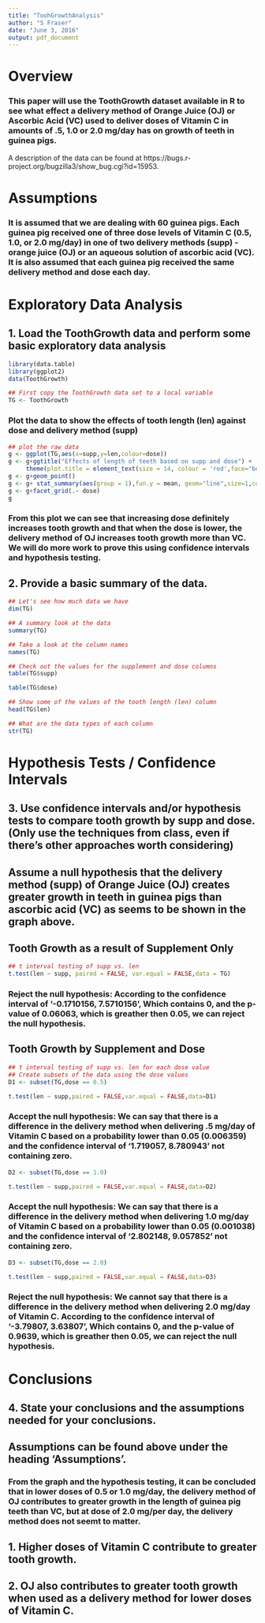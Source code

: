 ---
title: "ToohGrowthAnalysis"
author: "S Fraser"
date: "June 3, 2016"
output: pdf_document
---

# **Overview** #

### This paper will use the ToothGrowth dataset available in R to see what effect a delivery method of Orange Juice (OJ) or Ascorbic Acid (VC) used to deliver doses of Vitamin C in amounts of .5, 1.0 or 2.0 mg/day has on growth of teeth in guinea pigs.  

A description of the data can be found at https://bugs.r-project.org/bugzilla3/show_bug.cgi?id=15953.


# **Assumptions** #

### It is assumed that we are dealing with 60 guinea pigs.  Each guinea pig received one of three dose levels of Vitamin C (0.5, 1.0, or 2.0 mg/day) in one of two delivery methods (supp) - orange juice (OJ) or an aqueous solution of ascorbic acid (VC). It is also assumed that each guinea pig received the same delivery method and dose each day. ###



# **Exploratory Data Analysis** #

## 1. **Load the ToothGrowth data and perform some basic exploratory data analysis** ##

```{r,warning=FALSE}
library(data.table)
library(ggplot2)
data(ToothGrowth)

## First copy the ToothGrowth data set to a local variable 
TG <- ToothGrowth
```


### Plot the data to show the effects of tooth length (len) against dose and delivery method (supp) ###


```{r}
## plot the raw data
g <- ggplot(TG,aes(x=supp,y=len,colour=dose))
g <- g+ggtitle("Effects of length of teeth based on supp and dose") + 
     theme(plot.title = element_text(size = 14, colour = 'red',face="bold"))
g <- g+geom_point()
g <- g+ stat_summary(aes(group = 1),fun.y = mean, geom="line",size=1,col="black")
g <- g+facet_grid(.~ dose)
g
```


### From this plot we can see that increasing dose definitely increases tooth growth and that when the dose is lower, the delivery method of OJ increases tooth growth more than VC.  We will do more work to prove this using confidence intervals and hypothesis testing. ###


## **2. Provide a basic summary of the data.** ##


```{r}
## Let's see how much data we have
dim(TG)

## A summary look at the data
summary(TG)

## Take a look at the column names
names(TG)

## Check out the values for the supplement and dose columns
table(TG$supp)

table(TG$dose)

## Show some of the values of the tooth length (len) column
head(TG$len)

## What are the data types of each column
str(TG)
```


# **Hypothesis Tests / Confidence Intervals** #


## **3. Use confidence intervals and/or hypothesis tests to compare tooth growth by supp and dose. (Only use the techniques from class, even if there's other approaches worth considering)** ##

## Assume a null hypothesis that the delivery method (supp) of Orange Juice (OJ) creates greater growth in teeth in guinea pigs than ascorbic acid (VC) as seems to be shown in the graph above. ##


## **Tooth Growth as a result of Supplement Only** ##


```{r}
## t interval testing of supp vs. len
t.test(len ~ supp, paired = FALSE, var.equal = FALSE,data = TG)
```

### Reject the null hypothesis: According to the confidence interval of '-0.1710156, 7.5710156', Which contains 0, and the p-value of 0.06063, which is greather then 0.05, we can reject the null hypothesis. ###


## **Tooth Growth by Supplement and Dose** ##


```{r}
## t interval testing of supp vs. len for each dose value
## Create subsets of the data using the dose values 
D1 <- subset(TG,dose == 0.5)

t.test(len ~ supp,paired = FALSE,var.equal = FALSE,data=D1)
```


### Accept the null hypothesis: We can say that there is a difference in the delivery method when delivering .5 mg/day of Vitamin C based on a probability lower than 0.05 (0.006359) and the confidence interval of '1.719057, 8.780943' not containing zero. ###


```{r}
D2 <- subset(TG,dose == 1.0)

t.test(len ~ supp,paired = FALSE,var.equal = FALSE,data=D2)
```


### Accept the null hypothesis: We can say that there is a difference in the delivery method when delivering 1.0 mg/day of Vitamin C based on a probability lower than 0.05 (0.001038) and the confidence interval of '2.802148, 9.057852' not containing zero. ###


```{r}
D3 <- subset(TG,dose == 2.0)

t.test(len ~ supp,paired = FALSE,var.equal = FALSE,data=D3)
```


### Reject the null hypothesis:  We cannot say that there is a difference in the delivery method when delivering 2.0 mg/day of Vitamin C.  According to the confidence interval of '-3.79807, 3.63807', Which contains 0, and the p-value of 0.9639, which is greather then 0.05, we can reject the null hypothesis. ###



# **Conclusions** #

## **4. State your conclusions and the assumptions needed for your conclusions.** ##

## **Assumptions can be found above under the heading 'Assumptions'.** ##


### From the graph and the hypothesis testing, it can be concluded that in lower doses of 0.5 or 1.0 mg/day, the delivery method of OJ contributes to greater growth in the length of guinea pig teeth than VC, but at dose of 2.0 mg/per day, the delivery method does not seemt to matter. ###

## **1. Higher doses of Vitamin C contribute to greater tooth growth.** ##
## **2. OJ also contributes to greater tooth growth when used as a delivery method for lower doses of Vitamin C.** ##
